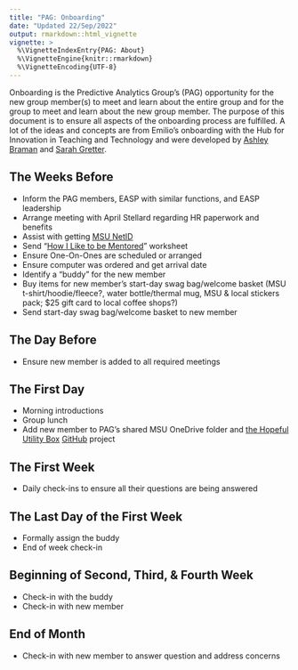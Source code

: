 ```yaml
---
title: "PAG: Onboarding"
date: "Updated 22/Sep/2022"
output: rmarkdown::html_vignette
vignette: >
  %\VignetteIndexEntry{PAG: About}
  %\VignetteEngine{knitr::rmarkdown}
  %\VignetteEncoding{UTF-8}
---
```


Onboarding is the Predictive Analytics Group's (PAG) opportunity for the new group member(s) to meet and learn about the entire group and for the group to meet and learn about the new group member. The purpose of this document is to ensure all aspects of the onboarding process are fulfilled. A lot of the ideas and concepts are from Emilio's onboarding with the Hub for Innovation in Teaching and Technology and were developed by [Ashley Braman](https://www.linkedin.com/in/ashley-braman-b448bb92/) and [Sarah Gretter](https://www.linkedin.com/in/sarahgretter/).

## The Weeks Before
 - Inform the PAG members, EASP with similar functions, and EASP leadership
 - Arrange meeting with April Stellard regarding HR paperwork and benefits
 - Assist with getting [MSU NetID](https://netid.msu.edu/)
 - Send "[How I Like to be Mentored](PAG_HowILikeToBeMentored.Rmd)" worksheet
 - Ensure One-On-Ones are scheduled or arranged
 - Ensure computer was ordered and get arrival date
 - Identify a "buddy" for the new member
 - Buy items for new member's start-day swag bag/welcome basket (MSU t-shirt/hoodie/fleece?, water bottle/thermal mug, MSU & local stickers pack; $25 gift card to local coffee shops?)
 - Send start-day swag bag/welcome basket to new member

## The Day Before
 - Ensure new member is added to all required meetings

## The First Day
 - Morning introductions
 - Group lunch
 - Add new member to PAG's shared MSU OneDrive folder and [the Hopeful Utility Box](https://theHopefulBox.com) [GitHub](https://github.com/emilioxavier/theHUB) project

## The First Week
 - Daily check-ins to ensure all their questions are being answered

## The Last Day of the First Week
 - Formally assign the buddy
 - End of week check-in

## Beginning of Second, Third, & Fourth Week
 - Check-in with the buddy
 - Check-in with new member

## End of Month
 - Check-in with new member to answer question and address concerns
